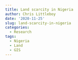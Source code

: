 ```yaml
---
title: Land scarcity in Nigeria
author: Chris Littleboy
date: '2020-11-25'
slug: land-scarcity-in-nigeria
categories:
  - Research
tags:
  - Nigeria
  - Land
  - GIS
---
```

